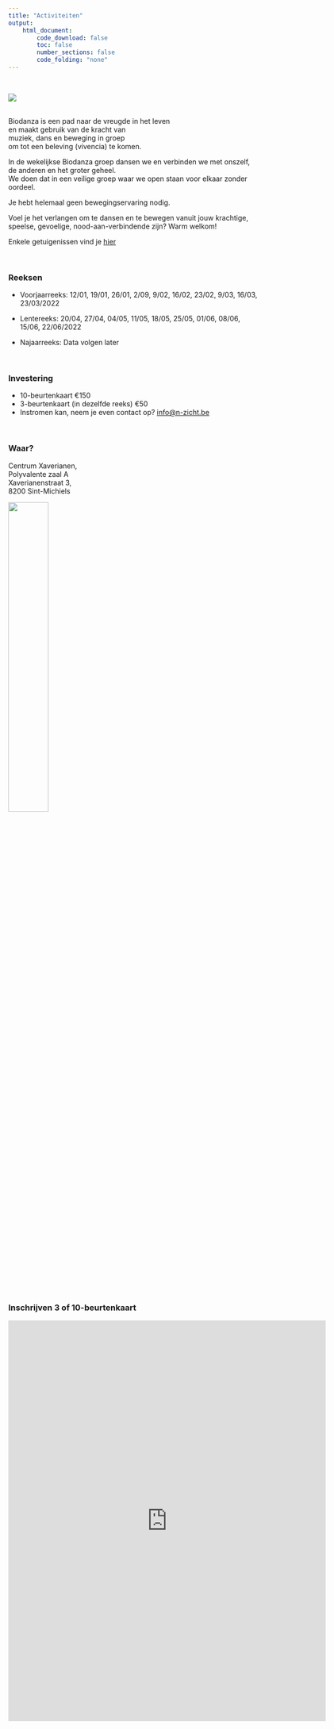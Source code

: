 ```yaml
---
title: "Activiteiten"
output:
    html_document:
        code_download: false
        toc: false
        number_sections: false
        code_folding: "none"
---
```


</br> 

![](./figs/2022-Biodanza-flyerWebsite-QRbiodanzabrugge.jpg)  

</br>
Biodanza is een pad naar de vreugde in het leven  
en maakt gebruik van de kracht van  
muziek, dans en beweging in groep  
om tot een beleving (vivencia) te komen.  

In de wekelijkse Biodanza groep dansen we en verbinden we met onszelf, de anderen en het groter geheel.   
We doen dat in een veilige groep waar we open staan voor elkaar zonder oordeel.

Je hebt helemaal geen bewegingservaring nodig.

Voel je het verlangen om te dansen en te bewegen vanuit jouw krachtige, speelse, gevoelige, nood-aan-verbindende zijn? Warm welkom!

Enkele getuigenissen vind je [hier](getuigenissen.html)

</br>

### Reeksen

- Voorjaarreeks: 12/01, 19/01, 26/01, 2/09, 9/02, 16/02, 23/02, 9/03, 16/03, 23/03/2022  

- Lentereeks: 20/04, 27/04, 04/05, 11/05, 18/05, 25/05, 01/06, 08/06, 15/06, 22/06/2022

- Najaarreeks: Data volgen later

</br>

### Investering
  
  - 10-beurtenkaart €150
  - 3-beurtenkaart (in dezelfde reeks) €50
  - Instromen kan, neem je even contact op? [info@n-zicht.be](mailto:info@n-zicht.be) 

</br>

### Waar? 

Centrum Xaverianen,  
Polyvalente zaal A  
Xaverianenstraat 3,  
8200 Sint-Michiels

![](https://www.brugge.be/files/uploads/imagecache/Origineel/images/news/xaverianen_ingang.jpg){width=40%}

</br>

### Inschrijven 3 of 10-beurtenkaart 

<iframe src="https://docs.google.com/forms/d/e/1FAIpQLSd2dkSJv37Rs-5_Hu0SLuAw2dsyyqJxzkj5zpcEtANVAFqH1g/viewform?embedded=true" width="640" height="808" frameborder="0" marginwidth="0" marginheight="0">Laden…</iframe>
